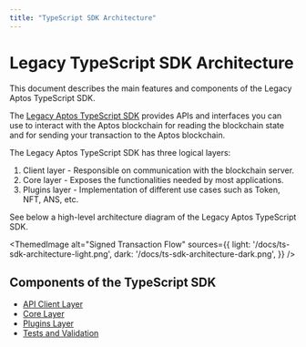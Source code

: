 ```yaml
---
title: "TypeScript SDK Architecture"
---
```


# Legacy TypeScript SDK Architecture


This document describes the main features and components of the Legacy Aptos TypeScript SDK.

The [Legacy Aptos TypeScript SDK](https://github.com/aptos-labs/aptos-core/tree/main/ecosystem/typescript/sdk) provides APIs and interfaces you can use to interact with the Aptos blockchain for reading the blockchain state and for sending your transaction to the Aptos blockchain.

The Legacy Aptos TypeScript SDK has three logical layers:

1. Client layer - Responsible on communication with the blockchain server.
2. Core layer - Exposes the functionalities needed by most applications.
3. Plugins layer - Implementation of different use cases such as Token, NFT, ANS, etc.

See below a high-level architecture diagram of the Legacy Aptos TypeScript SDK.

<ThemedImage
alt="Signed Transaction Flow"
sources={{
    light: '/docs/ts-sdk-architecture-light.png',
    dark: '/docs/ts-sdk-architecture-dark.png',
  }}
/>

## Components of the TypeScript SDK

- [API Client Layer](sdk-client-layer.mdx)
- [Core Layer](sdk-core-layer.mdx)
- [Plugins Layer](sdk-plugins-layer.mdx)
- [Tests and Validation](sdk-tests.mdx)
